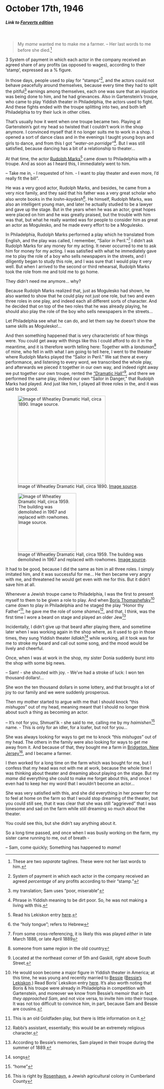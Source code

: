 # October 17th, 1946

##### _Link to [Forverts edition](https://www.nli.org.il/en/newspapers/frw/1946/10/17/01/)_ {.unnumbered}

<br>

> My _mame_ wanted me to make me a farmer. -- Her last words to me before she died.^[These are two _separate_ taglines. These were not her last words to him.]


3 System of payment in which each actor in the company received an agreed share of any profits (as opposed to wages), according to their ‘stamp’, expressed as a % figure.


In those days, people used to play for "stamps"^[System of payment in which each actor in the company received an agreed _percentage_ of any profits according to their "stamp."], and the actors could not behave peacefully around themselves, because every time they had to split the pitiful^[my translation; Sam uses "poor, miserable"] earnings among themselves, each one was sure that an injustice was being done to him, and he had grievances. Also in Gartenstein's troupe, who came to play Yiddish theater in Philadelphia, the actors used to fight. And these fights ended with the troupe splitting into two, and both left Philadelphia to try their luck in other cities.

That's usually how it went when one troupe became two. Playing at Gartenstein's got my head so twisted that I couldn't work in the shop anymore. I convinced myself that it no longer suits me to work in a shop. I opened a sort of dance class and in the evenings I taught young boys and girls to dance, and from this I got _"water-on porridge"_^[Phrase in Yiddish meaning to be dirt poor. So, he was not making a living with this.]. But I was still satisfied, because dancing has a bit of a relationship to theater...

At that time, the actor [Rudolph Marks](https://en.wikipedia.org/wiki/Rudolph_Marks)^[Read his Lekiskon entry <a href="https://www.museumoffamilyhistory.com/yt/lex/M/marks-rudolph.htm">here</a>.] came down to Philadelphia with a troupe. And as soon as I heard this, I immediately went to him.

-- Take me in,  - I requested of him. - I want to play theater and even more, I'd really fit the bill".


He was a very good actor, Rudolph Marks, and besides, he came from a very nice family, and they said that his father was a very great scholar who also wrote books in the _loshn-koydesh_^[the "holy tongue"; refers to Hebrew]. He himself, Rudolph Marks, was also an intelligent young man, and later he actually studied to be a lawyer and gave up the stage. But in the years when he was an actor, great hopes were placed on him and he was greatly praised, but the trouble with him was that, but what he really wanted was for people to consider him as great an actor as Mogulesko, and he made every effort to be a Mogulesko.

In Philadelphia, Rudolph Marks performed a play which he translated from English, and the play was called, I remember, "Sailor in Peril."^[From some cross-referencing, it is likely this was played _either_ in late March 1888, or late April 1889] I didn't ask Rudolph Marks for any money for my acting. It never occurred to me to ask him for money for my acting. I was satisfied with what he immediately gave me to play the role of a boy who sells newspapers in the streets, and I diligently began to study this role, and I was sure that I would play it very well. But when I arrived to the second or third rehearsal, Rudolph Marks took the role from me and told me to go home.

They didn't need me anymore... why?

Because Rudolph Marks realized that, just as Mogulesko had shown, he also wanted to show that he could play not just one role, but two and even three roles in one play, and indeed each all different sorts of character. And he decided that on top of the two roles that he was already playing, he should also play the role of the boy who sells newspapers in the streets...

Let Philadelphia see what he can do, and let them say he doesn't show the same skills as Mogulesko!...

And then something happened that is very characteristic of how things were. You could get away with things like this I could afford to do it in the meantime, and it is therefore worth telling here:
Together with a _landsman_^[someone from same region in the old country] of mine, who fell in with what I am going to tell here, I went to the theater where Rudolph Marks played the "Sailor in Peril." We sat there at every performance, and listening to every word, we transcribed the whole play, and afterwards we pieced it together in our own way, and indeed right away we put together our own troupe, rented the ["Dramatic Hall"](https://www.museumoffamilyhistory.com/jqp-wheatley.htm)^[Located at the northeast corner of 5th and Gaskill, right above South Street.], and there we performed the same play, indeed our own "Sailor in Danger," that Rudolph Marks had played. And just like him, I played all three roles in the, and it was said to be good.

::: {layout-ncol=2}

![Image of Wheatley Dramatic Hall, circa 1890. <a href="https://archive.nyu.edu/handle/2451/56843">Image source</a>.](../img/dramatic-hall-1890.jpg){width="3in"}

![Image of Wheatley Dramatic Hall, circa 1959. The building was demolished in 1967 and replaced with rowhomes. <a href="https://www.ocfrealty.com/naked-philly/society-hill/delorean-time-machine-5th-gaskill/">Image source</a>.](../img/gaskill-1959.jpg){width="2in"}
:::

It had to be good, because I did the same as him in all three roles. I simply imitated him, and it was successful for me... He then became very angry with me, and threatened he would get even with me for this. But it didn't save him at all.


Whenever a Jewish troupe came to Philadelphia, I was the first to present myself to them to be given a role to play. And when [Boris Thomashefsky](https://en.wikipedia.org/wiki/Boris_Thomashefsky)^[He would soon become a major figure in Yiddish theater in America; at this time, he was young and recently married to 
<a href="https://en.wikipedia.org/wiki/Bessie_Thomashefsky">Bessie</a> (<a href="https://www.museumoffamilyhistory.com/yt/lex/T/thomashefsky-bessie.htm">Bessie's Lekiskon</a>.) Read Boris' Leksikon entry <a href="https://www.museumoffamilyhistory.com/yt/lex/T/thomashefsky-boris.htm">here</a>. It's also worth noting that Boris & his troupe were already in Philadelphia in competition with Gartenstein, and moreover we know from Bessie's memoir that in fact _they approached Sam_, and not vice versa, to invite him into their troupe. It was not too difficult to convince him, in part, because Sam and Bessie are cousins.] came down to play in Philadelphia and he staged the play "Honor thy Father"^[This is an old Goldfaden play, but there is little information on it.], he gave me the role of some _shames_^[Rabbi's assistant, essentially; this would be an extremely religious character.], and that, I think, was the first time I wore a beard on stage and played an older Jew^[According to Bessie's memories, Sam played in their troupe during the summer of 1889.]

Incidentally, I didn't give up that beard after playing there, and sometime later when I was working again in the shop where, as it used to go in those times, they sung Yiddish theater _lidlakh_^[songs] while working, all it took was for me to stroke my beard and call out some song, and the mood would be lively and cheerful.

Once, when I was at work in the shop, my sister Donia suddenly burst into the shop with some big news.

-- Sam! - she shouted with joy. - We've had a stroke of luck: I won ten thousand dollars!...

She won the ten thousand dollars in some lottery, and that brought a lot of joy to our family and we were suddenly prosperous.

Then my mother started to argue with me that I should knock "this _mishugas_" out of my head, meaning meant that I should no longer think about such a thing as becoming an actor.

-- It's not for you, Shmuel'ik - she said to me, calling me by my _haimishen_^["home"] name. - This is only for an idler, for a loafer, but not for you...

She was always looking for ways to get me to knock "this _mishugas_" out of my head. The others in the family were also looking for ways to get me away from it. And because of that, they bought me a farm in [Bridgeton, New Jersey](https://en.wikipedia.org/wiki/Bridgeton,_New_Jersey)^[This is right by <a href="https://en.wikipedia.org/wiki/Rosenhayn,_New_Jersey">Rosenhayn</a>, a Jewish agricultural colony in Cumberland County], and I became a farmer. 

I then worked for a long time on the farm which was bought for me, but I confess that my head was not with me at work, because the whole time I was thinking about theater and dreaming about playing on the stage. But my _mame_ did everything she could to make me forget about this, and once I even had to keep her my word that I wouldn't become an actor...

She was very satisfied with this, and she did everything in her power for me to feel at home on the farm so that I would stop dreaming of the theater, but you could still see, that it was clear that she was still "aggrieved" that I was lonesome and sad on the farm while still dreaming so much about the theater.

You could see this, but she didn't say anything about it.

So a long time passed, and once when I was busily working on the farm, my sister came running to me, out of breath - 

-- Sam, come quickly; Something has happened to _mame_!

